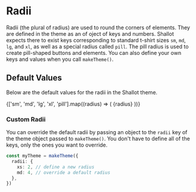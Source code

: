 
<Meta title="🎨 Theme / Radii" />

# Radii

Radii (the plural of radius) are used to round the corners of elements. They are defined in the theme as an of oject of keys and numbers. Shallot expects there to exist keys corresponding to standard t-shirt sizes `sm`, `md`, `lg`, and `xl`, as well as a special radius called `pill`. The pill radius is used to create pill-shaped buttons and elements. You can also define your own keys and values when you call `makeTheme()`.

## Default Values

Below are the default values for the radii in the Shallot theme.

<Canvas>
  <ThemeProvider theme={makeTheme()}>
    <Column backgroundColor="Shading.125" radius="xl">
      <Row alignCenter unitsAround={2}>
        {['sm', 'md', 'lg', 'xl', 'pill'].map((radius) => (
          <Column
            key={radius}
            radius={radius}
            backgroundColor="Shading.100"
            borderColor="Shading.250"
            borderWidth={1}
            unitHeight={5}
            unitWidth={5}
            unitsAround={1}
            alignCenter
            alignMiddle
          >
            <Text fontSize="sm" typeface="Monospace" textColor="Shading.350">
              {radius}
            </Text>
          </Column>
        ))}
      </Row>
    </Column>
  </ThemeProvider>
</Canvas>

<br />

### Custom Radii

You can override the default radii by passing an object to the `radii` key of the theme object passed to `makeTheme()`. You don't have to define all of the keys, only the ones you want to override.

```ts
const myTheme = makeTheme({
  radii: {
    xs: 2, // define a new radius
    md: 4, // override a default radius
  },
})
```
